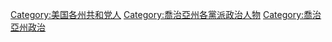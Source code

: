 [[Category:美国各州共和党人|Category:美国各州共和党人]]
[[Category:喬治亞州各黨派政治人物|Category:喬治亞州各黨派政治人物]]
[[Category:喬治亞州政治|Category:喬治亞州政治]]